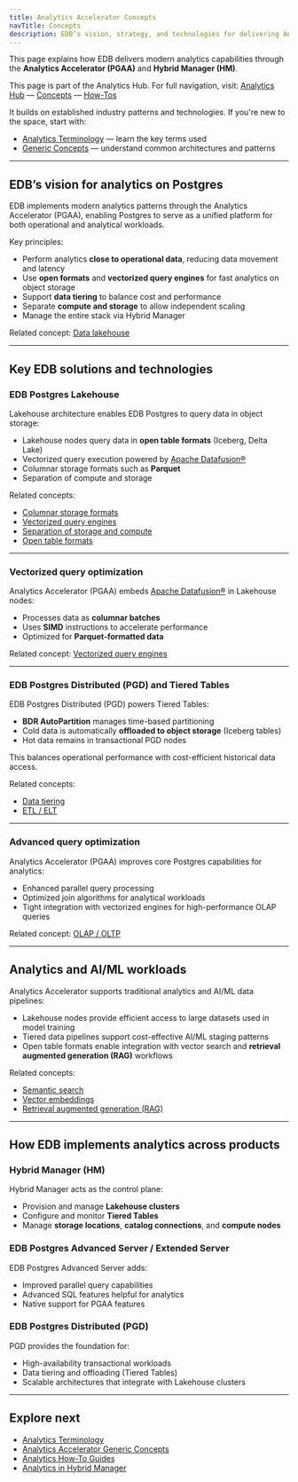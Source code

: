 ```yaml
---
title: Analytics Accelerator Concepts
navTitle: Concepts
description: EDB’s vision, strategy, and technologies for delivering Analytics Accelerator capabilities on Postgres.
---
```



This page explains how EDB delivers modern analytics capabilities through the **Analytics Accelerator (PGAA)** and **Hybrid Manager (HM)**.

This page is part of the Analytics Hub. For full navigation, visit: [Analytics Hub](/edb-postgres-ai/1.3/analytics/) — [Concepts](/edb-postgres-ai/1.3/analytics/analytics-concepts) — [How-Tos](/edb-postgres-ai/1.3/analytics#how-tos-runbook-aligned)

It builds on established industry patterns and technologies. If you're new to the space, start with:

-   [Analytics Terminology](/edb-postgres-ai/1.3/analytics/terminology) — learn the key terms used
-   [Generic Concepts](/edb-postgres-ai/1.3/analytics/generic-concepts) — understand common architectures and patterns

* * *

## EDB’s vision for analytics on Postgres

EDB implements modern analytics patterns through the Analytics Accelerator (PGAA), enabling Postgres to serve as a unified platform for both operational and analytical workloads.

Key principles:

-   Perform analytics **close to operational data**, reducing data movement and latency
-   Use **open formats** and **vectorized query engines** for fast analytics on object storage
-   Support **data tiering** to balance cost and performance
-   Separate **compute and storage** to allow independent scaling
-   Manage the entire stack via Hybrid Manager

Related concept: [Data lakehouse](/edb-postgres-ai/1.3/analytics/generic-concepts#data-lakehouse)

* * *

## Key EDB solutions and technologies

### EDB Postgres Lakehouse

Lakehouse architecture enables EDB Postgres to query data in object storage:

-   Lakehouse nodes query data in **open table formats** (Iceberg, Delta Lake)
-   Vectorized query execution powered by [Apache Datafusion®](https://datafusion.apache.org/)
-   Columnar storage formats such as **Parquet**
-   Separation of compute and storage

Related concepts:

-   [Columnar storage formats](/edb-postgres-ai/1.3/analytics/generic-concepts#columnar-storage-formats)
-   [Vectorized query engines](/edb-postgres-ai/1.3/analytics/generic-concepts#vectorized-query-engines)
-   [Separation of storage and compute](/edb-postgres-ai/1.3/analytics/generic-concepts#separation-of-storage-and-compute)
-   [Open table formats](/edb-postgres-ai/1.3/analytics/generic-concepts#open-table-formats)

* * *

### Vectorized query optimization

Analytics Accelerator (PGAA) embeds [Apache Datafusion®](https://datafusion.apache.org/) in Lakehouse nodes:

-   Processes data as **columnar batches**
-   Uses **SIMD** instructions to accelerate performance
-   Optimized for **Parquet-formatted data**

Related concept: [Vectorized query engines](/edb-postgres-ai/1.3/analytics/generic-concepts#vectorized-query-engines)

* * *

### EDB Postgres Distributed (PGD) and Tiered Tables

EDB Postgres Distributed (PGD) powers Tiered Tables:

-   **BDR AutoPartition** manages time-based partitioning
-   Cold data is automatically **offloaded to object storage** (Iceberg tables)
-   Hot data remains in transactional PGD nodes

This balances operational performance with cost-efficient historical data access.

Related concepts:

-   [Data tiering](/edb-postgres-ai/1.3/analytics/generic-concepts#data-tiering)
-   [ETL / ELT](/edb-postgres-ai/1.3/analytics/generic-concepts#etl--elt)

* * *

### Advanced query optimization

Analytics Accelerator (PGAA) improves core Postgres capabilities for analytics:

-   Enhanced parallel query processing
-   Optimized join algorithms for analytical workloads
-   Tight integration with vectorized engines for high-performance OLAP queries

Related concept: [OLAP / OLTP](/edb-postgres-ai/1.3/analytics/generic-concepts#olap--oltp)

* * *

## Analytics and AI/ML workloads

Analytics Accelerator supports traditional analytics and AI/ML data pipelines:

-   Lakehouse nodes provide efficient access to large datasets used in model training
-   Tiered data pipelines support cost-effective AI/ML staging patterns
-   Open table formats enable integration with vector search and **retrieval augmented generation (RAG)** workflows

Related concepts:

-   [Semantic search](/edb-postgres-ai/1.3/analytics/generic-concepts#semantic-search)
-   [Vector embeddings](/edb-postgres-ai/1.3/analytics/generic-concepts#vector-embeddings)
-   [Retrieval augmented generation (RAG)](/edb-postgres-ai/1.3/analytics/generic-concepts#retrieval-augmented-generation-rag)

* * *

## How EDB implements analytics across products

### Hybrid Manager (HM)

Hybrid Manager acts as the control plane:

-   Provision and manage **Lakehouse clusters**
-   Configure and monitor **Tiered Tables**
-   Manage **storage locations**, **catalog connections**, and **compute nodes**

### EDB Postgres Advanced Server / Extended Server

EDB Postgres Advanced Server adds:

-   Improved parallel query capabilities
-   Advanced SQL features helpful for analytics
-   Native support for PGAA features

### EDB Postgres Distributed (PGD)

PGD provides the foundation for:

-   High-availability transactional workloads
-   Data tiering and offloading (Tiered Tables)
-   Scalable architectures that integrate with Lakehouse clusters

* * *

## Explore next

-   [Analytics Terminology](/edb-postgres-ai/1.3/analytics/terminology)
-   [Analytics Accelerator Generic Concepts](/edb-postgres-ai/1.3/analytics/generic-concepts)
-   [Analytics How-To Guides](/edb-postgres-ai/1.3/analytics#how-tos-runbook-aligned)
-   [Analytics in Hybrid Manager](/edb-postgres-ai/1.3/hybrid-manager/analytics/)
